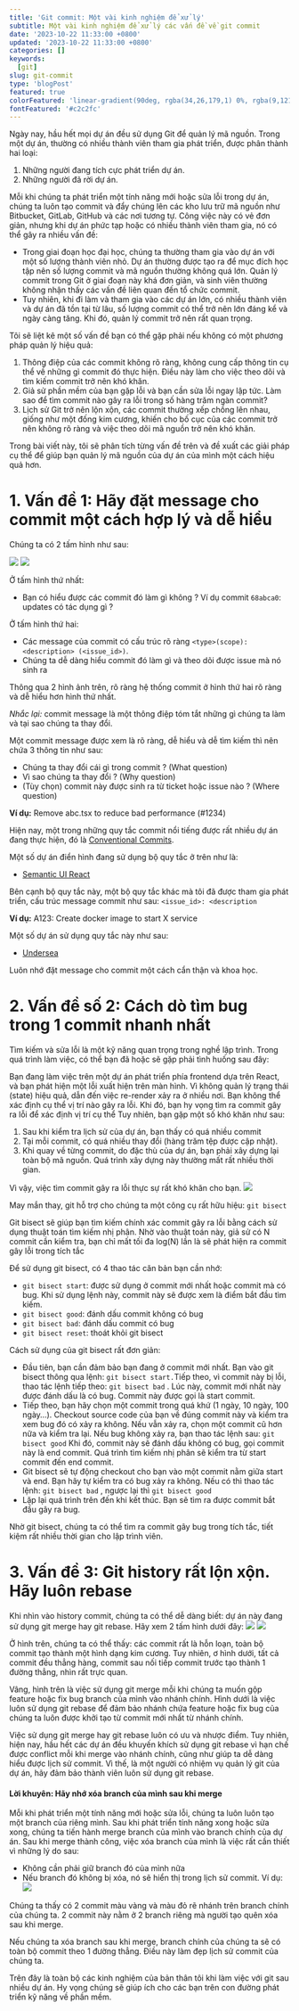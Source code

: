 ```yaml
---
title: 'Git commit: Một vài kinh nghiệm để xử lý'
subtitle: Một vài kinh nghiệm để xử lý các vấn đề về git commit
date: '2023-10-22 11:33:00 +0800'
updated: '2023-10-22 11:33:00 +0800'
categories: []
keywords:
  [git]
slug: git-commit
type: 'blogPost'
featured: true
colorFeatured: 'linear-gradient(90deg, rgba(34,26,179,1) 0%, rgba(9,121,111,1) 53%, rgba(0,212,255,1) 100%)'
fontFeatured: '#c2c2fc'
---
```


Ngày nay, hầu hết mọi dự án đều sử dụng Git để quản lý mã nguồn. Trong một dự án, thường có nhiều thành viên tham gia phát triển, được phân thành hai loại:

1. Những người đang tích cực phát triển dự án.
2. Những người đã rời dự án.

Mỗi khi chúng ta phát triển một tính năng mới hoặc sửa lỗi trong dự án, chúng ta luôn tạo commit và đẩy chúng lên các kho lưu trữ mã nguồn như Bitbucket, GitLab, GitHub và các nơi tương tự. Công việc này có vẻ đơn giản, nhưng khi dự án phức tạp hoặc có nhiều thành viên tham gia, nó có thể gây ra nhiều vấn đề:
- Trong giai đoạn học đại học, chúng ta thường tham gia vào dự án với một số lượng thành viên nhỏ. Dự án thường được tạo ra để mục đích học tập nên số lượng commit và mã nguồn thường không quá lớn. Quản lý commit trong Git ở giai đoạn này khá đơn giản, và sinh viên thường không nhận thấy các vấn đề liên quan đến tổ chức commit.
- Tuy nhiên, khi đi làm và tham gia vào các dự án lớn, có nhiều thành viên và dự án đã tồn tại từ lâu, số lượng commit có thể trở nên lớn đáng kể và ngày càng tăng. Khi đó, quản lý commit trở nên rất quan trọng.

Tôi sẽ liệt kê một số vấn đề bạn có thể gặp phải nếu không có một phương pháp quản lý hiệu quả:
1. Thông điệp của các commit không rõ ràng, không cung cấp thông tin cụ thể về những gì commit đó thực hiện. Điều này làm cho việc theo dõi và tìm kiếm commit trở nên khó khăn.
2. Giả sử phần mềm của bạn gặp lỗi và bạn cần sửa lỗi ngay lập tức. Làm sao để tìm commit nào gây ra lỗi trong số hàng trăm ngàn commit?
3. Lịch sử Git trở nên lộn xộn, các commit thường xếp chồng lên nhau, giống như một đống kim cương, khiến cho bố cục của các commit trở nên không rõ ràng và việc theo dõi mã nguồn trở nên khó khăn.

Trong bài viết này, tôi sẽ phân tích từng vấn đề trên và đề xuất các giải pháp cụ thể để giúp bạn quản lý mã nguồn của dự án của mình một cách hiệu quả hơn.
# 1. Vấn đề 1: Hãy đặt message cho commit một cách hợp lý và dễ hiểu

Chúng ta có 2 tấm hình như sau: 

![](https://res.cloudinary.com/anhchangtoanhoc97/image/upload/v1697899235/Blogs/Git%20commit/ddshx6szrlsdhf3peopc.png)
![](https://res.cloudinary.com/anhchangtoanhoc97/image/upload/v1697899440/Blogs/Git%20commit/zpfryy1adkfxhqw26pxh.png)

Ở tấm hình thứ nhất:
- Bạn có hiểu được các commit đó làm gì không ? Ví dụ commit `68abca0`: updates có tác dụng gì ?

Ở tấm hình thứ hai:
- Các message của commit có cấu trúc rõ ràng `<type>(scope): <description> (<issue_id>)`.
- Chúng ta dễ dàng hiểu commit đó làm gì và theo dõi được issue mà nó sinh ra

Thông qua 2 hình ảnh trên, rõ ràng hệ thống commit ở hình thứ hai rõ ràng và dễ hiểu hơn hình thứ nhất.

*Nhắc lại:* commit message là một thông điệp tóm tắt những gì chúng ta làm và tại sao chúng ta thay đổi.

Một commit message được xem là rõ ràng, dễ hiểu và dễ tìm kiếm thì nên chứa 3 thông tin như sau:

- Chúng ta thay đổi cái gì trong commit ? (What question)
- Vì sao chúng ta thay đổi ? (Why question)
- (Tùy chọn) commit này được sinh ra từ ticket hoặc issue nào ? (Where question)

**Ví dụ:** Remove abc.tsx to reduce bad performance (#1234)

Hiện nay, một trong những quy tắc commit nổi tiếng được rất nhiều dự án đang thực hiện, đó là [Conventional Commits](https://www.conventionalcommits.org/en/v1.0.0/).

Một số dự án điển hình đang sử dụng bộ quy tắc ở trên như là:
- [Semantic UI React](https://github.com/Semantic-Org/Semantic-UI-React)


Bên cạnh bộ quy tắc này, một bộ quy tắc khác mà tôi đã được tham gia phát triển, cấu trúc message commit như sau:
```<issue_id>: <description```

**Ví dụ:** A123: Create docker image to start X service

Một số dự án sử dụng quy tắc này như sau:

- [Undersea](https://github.com/undertheseanlp/underthesea)

Luôn nhớ đặt message cho commit một cách cẩn thận và khoa học.

# 2. Vấn đề số 2: Cách dò tìm bug trong 1 commit nhanh nhất

Tìm kiếm và sửa lỗi là một kỹ năng quan trọng trong nghề lập trình. Trong quá trình làm việc, có thể bạn đã hoặc sẽ gặp phải tình huống sau đây:

<Callout variant="info">

  Bạn đang làm việc trên một dự án phát triển phía frontend dựa trên React, và bạn phát hiện một lỗi xuất hiện trên màn hình. Vì không quản lý trạng thái (state) hiệu quả, dẫn đến việc re-render xảy ra ở nhiều nơi. Bạn không thể xác định cụ thể vị trí nào gây ra lỗi. Khi đó, bạn hy vọng tìm ra commit gây ra lỗi để xác định vị trí cụ thể
  Tuy nhiên, bạn gặp một số khó khăn như sau:
  1. Sau khi kiểm tra lịch sử của dự án, bạn thấy có quá nhiều commit
  2. Tại mỗi commit, có quá nhiều thay đổi (hàng trăm tệp được cập nhật).
  3. Khi quay về từng commit, do đặc thù của dự án, bạn phải xây dựng lại toàn bộ mã nguồn. Quá trình xây dựng này thường mất rất nhiều thời gian.

  Vì vậy, việc tìm commit gây ra lỗi thực sự rất khó khăn cho bạn.
  ![](http://res.cloudinary.com/anhchangtoanhoc97/image/upload/v1697900169/Blogs/Git%20commit/r2oqixoklwvhpgnqjnbq.jpg)
</Callout>

May mắn thay, git hỗ trợ cho chúng ta một công cụ rất hữu hiệu: ```git bisect```

Git bisect sẽ giúp bạn tìm kiếm chính xác commit gây ra lỗi bằng cách sử dụng thuật toán tìm kiếm nhị phân. Nhờ vào thuật toán này, giả sử có N commit cần kiểm tra, bạn chỉ mất tối đa log(N) lần là sẽ phát hiện ra commit gây lỗi trong tích tắc

Để sử dụng git bisect, có 4 thao tác căn bản bạn cần nhớ:
- `git bisect start`: được sử dụng ở commit mới nhất hoặc commit mà có bug. Khi sử dụng lệnh này, commit này sẽ được xem là điểm bắt đầu tìm kiếm.
- `git bisect good`: đánh dấu commit không có bug
- `git bisect bad`: đánh dấu commit có bug
- `git bisect reset`: thoát khỏi git bisect

Cách sử dụng của git bisect rất đơn giản:

- Đầu tiên, bạn cần đảm bảo bạn đang ở commit mới nhất. Bạn vào git bisect thông qua lệnh: `git bisect start.`Tiếp theo, vì commit này bị lỗi, thao tác lệnh tiếp theo: `git bisect bad` . Lúc này, commit mới nhất này được đánh dấu là có bug. Commit này được gọi là start commit.
- Tiếp theo, bạn hãy chọn một commit trong quá khứ (1 ngày, 10 ngày, 100 ngày…). Checkout source code của bạn về đúng commit này và kiểm tra xem bug đó có xảy ra không. Nếu vẫn xảy ra, chọn một commit cũ hơn nữa và kiểm tra lại. Nếu bug không xảy ra, bạn thao tác lệnh sau: `git bisect good` Khi đó, commit này sẽ đánh dấu không có bug, gọi commit này là end commit. Quá trình tìm kiếm nhị phân sẽ kiểm tra từ start commit đến end commit.
- Git bisect sẽ tự động checkout cho bạn vào một commit nằm giữa start và end. Bạn hãy tự kiểm tra có bug xảy ra không. Nếu có thì thao tác lệnh: `git bisect bad` , ngược lại thì `git bisect good`
- Lặp lại quá trình trên đến khi kết thúc. Bạn sẽ tìm ra được commit bắt đầu gây ra bug.

Nhờ git bisect, chúng ta có thể tìm ra commit gây bug trong tích tắc, tiết kiệm rất nhiều thời gian cho lập trình viên.

# 3. Vấn đề 3: Git history rất lộn xộn. Hãy luôn rebase

Khi nhìn vào history commit, chúng ta có thể dễ dàng biết: dự án này đang sử dụng git merge hay git rebase. 
Hãy xem 2 tấm hình dưới đây:
![](https://res.cloudinary.com/anhchangtoanhoc97/image/upload/v1697900428/Blogs/Git%20commit/wmapwktlrfshefphmcpn.png)
![](https://res.cloudinary.com/anhchangtoanhoc97/image/upload/v1697900450/Blogs/Git%20commit/s27ugrbkfyly3hwwnkrr.png)

Ở hình trên, chúng ta có thể thấy: các commit rất là hỗn loạn, toàn bộ commit tạo thành một hình dạng kim cương. Tuy nhiên, ơ hình dưới, tất cả commit đều thẳng hàng, commit sau nối tiếp commit trước tạo thành 1 đường thẳng, nhìn rất trực quan.

Vâng, hình trên là việc sử dụng git merge mỗi khi chúng ta muốn gộp feature hoặc fix bug branch của mình vào nhánh chính. Hình dưới là việc luôn sử dụng git rebase để đảm bảo nhánh chứa feature hoặc fix bug của chúng ta luôn được khởi tạo từ commit mới nhất từ nhánh chính. 

Việc sử dụng git merge hay git rebase luôn có ưu và nhược điểm. Tuy nhiên, hiện nay, hầu hết các dự án đều khuyến khích sử dụng git rebase vì hạn chế được conflict mỗi khi merge vào nhánh chính, cũng như giúp ta dễ dàng hiểu được lịch sử commit. Vì thế, là một người có nhiệm vụ quản lý git của dự án, hãy đảm bảo thành viên luôn sử dụng git rebase.

#### Lời khuyên: Hãy nhớ xóa branch của mình sau khi merge

Mỗi khi phát triển một tính năng mới hoặc sửa lỗi, chúng ta luôn luôn tạo một branch của riêng mình. Sau khi phát triển tính năng xong hoặc sửa xong, chúng ta tiến hành merge branch của mình vào branch chính của dự án. Sau khi merge thành công, việc xóa branch của mình là việc rất cần thiết vì những lý do sau:
- Không cần phải giữ branch đó của mình nữa
- Nếu branch đó không bị xóa, nó sẽ hiển thị trong lịch sử commit. Ví dụ:
![](https://res.cloudinary.com/anhchangtoanhoc97/image/upload/v1697900582/Blogs/Git%20commit/av1juukpoaxnv718sau8.png)

Chúng ta thấy có 2 commit màu vàng và màu đỏ rẽ nhánh trên branch chính của chúng ta. 2 commit này nằm ở 2 branch riêng mà người tạo quên xóa sau khi merge.

Nếu chúng ta xóa branch sau khi merge, branch chính của chúng ta sẽ có toàn bộ commit theo 1 đường thẳng. Điều này làm đẹp lịch sử commit của chúng ta.

Trên đây là toàn bộ các kinh nghiệm của bản thân tôi khi làm việc với git sau nhiều dự án. Hy vọng chúng sẽ giúp ích cho các bạn trên con đường phát triển kỹ năng về phần mềm.

